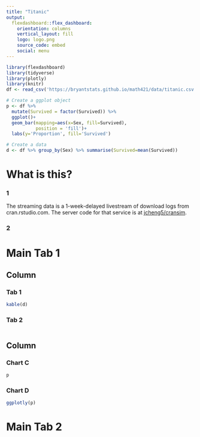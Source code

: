 ```yaml
---
title: "Titanic"
output: 
  flexdashboard::flex_dashboard:
    orientation: columns
    vertical_layout: fill
    logo: logo.png
    source_code: embed
    social: menu
---
```


```r
library(flexdashboard)
library(tidyverse)
library(plotly)
library(knitr)
df <- read_csv('https://bryantstats.github.io/math421/data/titanic.csv')

# Create a ggplot object
p <- df %>% 
  mutate(Survived = factor(Survived)) %>% 
  ggplot()+ 
  geom_bar(mapping=aes(x=Sex, fill=Survived), 
           position = 'fill')+
  labs(y='Proportion', fill='Survived')

# Create a data
d <- df %>% group_by(Sex) %>% summarise(Survived=mean(Survived))

```

What is this? {.sidebar}
=======================================================================

### 1

The streaming data is a 1-week-delayed livestream of download
logs from  cran.rstudio.com. The server code for that service is at [jcheng5/cransim](https://github.com/jcheng5/cransim).

### 2

Main Tab 1
=======================================================================

Column {data-width=500, .tabset}
-----------------------------------------------------------------------

### Tab 1

```r
kable(d)
```


### Tab 2 

```r

```

Column {data-width=500}
-----------------------------------------------------------------------

### Chart C

```r
p
```

### Chart D

```r
ggplotly(p)
```


Main Tab 2
=======================================================================
